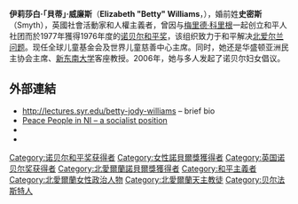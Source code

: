 {{Infobox person
| name               = 貝蒂·威廉斯{{nobel icon}}<br/>Betty Williams
| image              = Betty Williams 1996.jpg
| image_size         = 
| caption            = 
| birth_name         = Elizabeth Smyth
| birth_date         = {{Birth date|1943|05|22|df=y}}
| birth_place        = [[北愛爾蘭|北愛爾蘭]][[貝爾法斯特|貝爾法斯特]]
| death_date         = {{Death date and age|2020|03|17|1943|05|22|df=y}}
| death_place        = [[北愛爾蘭|北愛爾蘭]][[貝爾法斯特|貝爾法斯特]]
| residence          = 
| nationality        = {{UK}}
| other_names        = 
| known_for          =
| education          =
| employer           = 
| occupation         = 社會活動家，人權主義者
| title              = 
| spouse             = 拉爾夫·威廉斯（離婚）<br>{{marriage|詹姆斯·帕金斯|1982|2020|end=s}}
| awards             = [[諾貝爾和平獎|諾貝爾和平獎]]（1976）
| children           = 
| relatives          = 
| signature          = 
| website            = 
| footnotes          = 
}}
'''伊莉莎白·「貝蒂」·威廉斯'''（'''Elizabeth "Betty" Williams'''，{{bd|1943年|5月22日|2020年|3月17日|catIdx=Williams}}），婚前姓'''史密斯'''（Smyth），英國社會活動家和人權主義者，曾因与[[梅里德·科里根|梅里德·科里根]]一起创立和平人社团而於1977年獲得1976年度的[[诺贝尔和平奖|诺贝尔和平奖]]，该组织致力于和平解决[[北爱尔兰问题|北爱尔兰问题]]。现任全球儿童基金会及世界儿童慈善中心主席。同时，她还是华盛顿亚洲民主协会主席、[[新东南大学|新东南大学]]客座教授。2006年，她与多人发起了诺贝尔妇女倡议。

==外部連結==
{{commons category|Betty Williams (Northern Ireland)}}
* http://lectures.syr.edu/betty-jody-williams {{Webarchive|url=https://web.archive.org/web/20130128104316/http://lectures.syr.edu/betty-jody-williams |date=28 January 2013 }} – brief bio
* [https://web.archive.org/web/20091028055921/http://www.geocities.com/socialistparty/Archive/1976OctPP.htm Peace People in NI – a socialist position]
* {{C-SPAN|Betty Williams 02}}
* {{IMDb name|1752915}}

{{诺贝尔和平奖获得者 (1976年-2000年)}}

{{Authority control}}
{{DEFAULTSORT:Williams, Betty}}
[[Category:诺贝尔和平奖获得者|Category:诺贝尔和平奖获得者]]
[[Category:女性諾貝爾獎獲得者|Category:女性諾貝爾獎獲得者]]
[[Category:英国诺贝尔奖获得者|Category:英国诺贝尔奖获得者]]
[[Category:北愛爾蘭諾貝爾獎獲得者|Category:北愛爾蘭諾貝爾獎獲得者]]
[[Category:和平主義者|Category:和平主義者]]
[[Category:北愛爾蘭女性政治人物|Category:北愛爾蘭女性政治人物]]
[[Category:北愛爾蘭天主教徒|Category:北愛爾蘭天主教徒]]
[[Category:贝尔法斯特人|Category:贝尔法斯特人]]